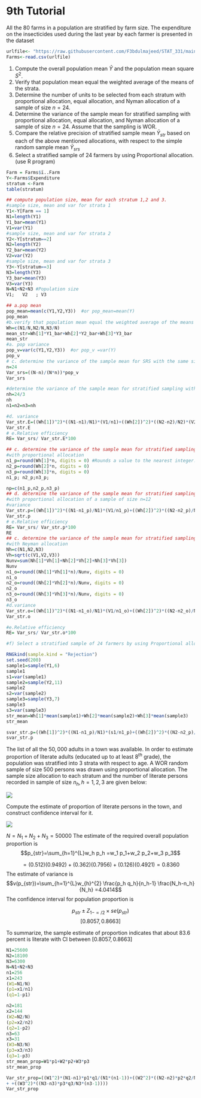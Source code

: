  
# 9th Tutorial 

::: {.exercise}
All the 80 farms in a population are stratified by farm size. The expenditure on the insecticides used during the last year by each farmer is presented in the dataset
:::
```r
urlfile<- "https://raw.githubusercontent.com/F3bdulmajeed/STAT_331/main/farmdata.csv"
Farms<-read.csv(urlfile)
```

1. Compute the overall population mean $\bar{Y}$ and the population mean square $S^2$. 
2. Verify that population mean equal the weighted average of the means of the strata.
3. Determine the number of units to be selected from each stratum with proportional allocation, equal allocation, and Nyman allocation of a sample of size $n=24$.
4. Determine the variance of the sample mean for stratified sampling with proportional allocation,  equal allocation, and Nyman allocation of a sample of size $n=24$. Assume that the sampling is WOR.
5. Compare the relative precision of stratified sample mean $\bar{Y}_{str}$ based on each of the above mentioned allocations, with respect to the simple random sample mean $\bar{Y}_{srs}$
6. Select a stratified sample of $24$ farmers by using Proportional allocation.(use R program)


```r

Farm = Farms$ï..Farm
Y<-Farms$Expenditure
stratum <-Farm
table(stratum)

## compute population size, mean for each stratum 1,2 and 3.
#sample size, mean and var for strata 1
Y1<-Y[Farm == 1]
N1=length(Y1)
Y1_bar=mean(Y1)
V1=var(Y1)
#sample size, mean and var for strata 2
Y2<-Y[stratum==2]
N2=length(Y2)
Y2_bar=mean(Y2)
V2=var(Y2)
#sample size, mean and var for strata 3
Y3<-Y[stratum==3]
N3=length(Y3)
Y3_bar=mean(Y3)
V3=var(Y3)
N=N1+N2+N3 #Population size 
V1;   V2   ; V3

## a.pop mean
pop_mean=mean(c(Y1,Y2,Y3))  #or pop_mean=mean(Y)
pop_mean
#b.verify that population mean equal the weighted average of the means of the strata
Wh=c(N1/N,N2/N,N3/N)
mean_str=Wh[1]*Y1_bar+Wh[2]*Y2_bar+Wh[3]*Y3_bar
mean_str
#a. pop variance
pop_v=var(c(Y1,Y2,Y3))  #or pop_v =var(Y)
pop_v
# c. determine the variance of the sample mean for SRS with the same size 24
n=24
Var_srs=((N-n)/(N*n))*pop_v
Var_srs

#determine the variance of the sample mean for stratified sampling with Equal allocation 
nh=24/3
nh
n1=n2=n3=nh

#d. variance
Var_str.E=((Wh[1])^2)*((N1-n1)/N1)*(V1/n1)+((Wh[2])^2)*((N2-n2)/N2)*(V2/n2)+((Wh[3])^2)*((N3-n3)/N3)*(V3/n3)
Var_str.E
# e.Relative efficiency 
RE= Var_srs/ Var_str.E*100

## c. determine the variance of the sample mean for stratified sampling
#with proportional allocation 
n1_p=round(Wh[1]*n, digits = 0) #Rounds a value to the nearest integer.
n2_p=round(Wh[2]*n, digits = 0)
n3_p=round(Wh[3]*n, digits = 0)
n1_p; n2_p;n3_p; 

np=c(n1_p,n2_p,n3_p)
## d. determine the variance of the sample mean for stratified sampling
#with proportional allocation of a sample of size n=12
#variance
Var_str.p=((Wh[1])^2)*((N1-n1_p)/N1)*(V1/n1_p)+((Wh[2])^2)*((N2-n2_p)/N2)*(V2/n2_p)+((Wh[3])^2)*((N3-n3_p)/N3)*(V3/n3_p)
Var_str.p
# e.Relative efficiency 
RE= Var_srs/ Var_str.p*100
RE
## c. determine the variance of the sample mean for stratified sampling
#with Neyman allocation 
Nh=c(N1,N2,N3)
Vh=sqrt(c(V1,V2,V3))
Nunv=sum(Nh[1]*Vh[1]+Nh[2]*Vh[2]+Nh[3]*Vh[3])
Nunv
n1_o=round((Nh[1]*Vh[1]*n)/Nunv, digits = 0)
n1_o
n2_o=round((Nh[2]*Vh[2]*n)/Nunv, digits = 0)
n2_o
n3_o=round((Nh[3]*Vh[3]*n)/Nunv, digits = 0)
n3_o
#d.variance
Var_str.o=((Wh[1])^2)*((N1-n1_o)/N1)*(V1/n1_o)+((Wh[2])^2)*((N2-n2_o)/N2)*(V2/n2_o)+((Wh[3])^2)*((N3-n3_o)/N3)*(V3/n3_o)
Var_str.o

#e.Relative efficiency 
RE= Var_srs/ Var_str.o*100

#f)	Select a stratified sample of 24 farmers by using Proportional allocation. 

RNGkind(sample.kind = "Rejection")
set.seed(200)
sample1=sample(Y1,6)
sample1
s1=var(sample1)
sample2=sample(Y2,11)
sample2
s2=var(sample2)
sample3=sample(Y3,7)
sample3
s3=var(sample3)
str_mean=Wh[1]*mean(sample1)+Wh[2]*mean(sample2)+Wh[3]*mean(sample3)
str_mean

svar_str.p=((Wh[1])^2)*((N1-n1_p)/N1)*(s1/n1_p)+((Wh[2])^2)*((N2-n2_p)/N2)*(s2/n2_p)+((Wh[3])^2)*((N3-n3_p)/N3)*(s3/n3_p)
svar_str.p

```


::: {.exercise}
The list of all the $50,000$ adults in a town was available. In order to estimate proportion of literate adults (educated up to at least 8$^{th}$ grade), the population was stratified into 3 strata with respect to age. A WOR random sample of size 500 persons was drawn using proportional allocation. The sample size allocation
to each stratum and the number of literate persons recorded in sample of size $n_h, h = 1, 2, 3$  are given below:

:::

![](exc9.2.png)

Compute the estimate of proportion of literate persons in the town, and construct confidence interval for it.

![](exc9.2.1.png)


$N=N_1+N_2+N_3=50000$
The estimate of the required overall population proportion is
$$p_{str}=\sum_{h=1}^{L}w_h p_h   =w_1 p_1+w_2 p_2+w_3 p_3$$

$$=(0.512)(0.9492)+(0.362)(0.7956)+(0.126)(0.4921)= 0.8360$$
The estimate of variance is 
$$v(p_{str})=\sum_{h=1}^{L}w_{h}^{2}  \frac{p_h q_h}{n_h-1}  \frac{N_h-n_h}{N_h}  =4.0414$$
The confidence interval for population proportion is

$$p_{str} \pm Z_{1-∝/2} \times se(p_{str})$$
$$ [0.8057 ,0.8663 ] $$

To summarize, the sample estimate of proportion indicates that about 83.6 percent is literate with CI between 
$[0.8057 ,0.8663 ]$

```r
N1=25600
N2=18100
N3=6300
N=N1+N2+N3
n1=256
x1=243
(W1=N1/N)
(p1=x1/n1)
(q1=1-p1)

n2=181
x2=144
(W2=N2/N)
(p2=x2/n2)
(q2=1-p2)
n3=63
x3=31
(W3=N3/N)
(p3=x3/n3)
(q3=1-p3)
str_mean_prop=W1*p1+W2*p2+W3*p3
str_mean_prop

Var_str_prop=((W1^2)*(N1-n1)*p1*q1/(N1*(n1-1))+((W2^2)*((N2-n2)*p2*q2/N2*(n2-1)))
+ +((W3^2)*((N3-n3)*p3*q3/N3*(n3-1))))
Var_str_prop

```


